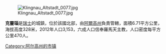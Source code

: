 [[Image:Klingnau_Altstadt_0077.jpg|right]]

'''克靈瑙'''是[[瑞士|瑞士]]的城鎮，位於該國北部，由[[阿爾高州|阿爾高州]]負責管轄，面積6.71平方公里，海拔高度328米，2012年人口3,153，六成人口信奉羅馬天主教，人口密度每平方公里470人。

{{Authority control}}
{{Switzerland-geo-stub}}
[[Category:阿尔高州的市镇|Category:阿尔高州的市镇]]